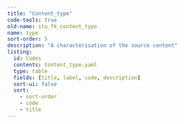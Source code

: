 ```yaml
---
title: "Content_type"
code-tools: true
old-name: sto_fk_content_type
name: type
sort-order: 5
description: "A characterisation of the source content"
listing:
  id: Codes
  contents: Content_type.yaml
  type: table
  fields: [title, label, code, description]
  sort-ui: false
  sort:
    - sort-order
    - code
    - title
---
```


:::{ #Codes }
:::
